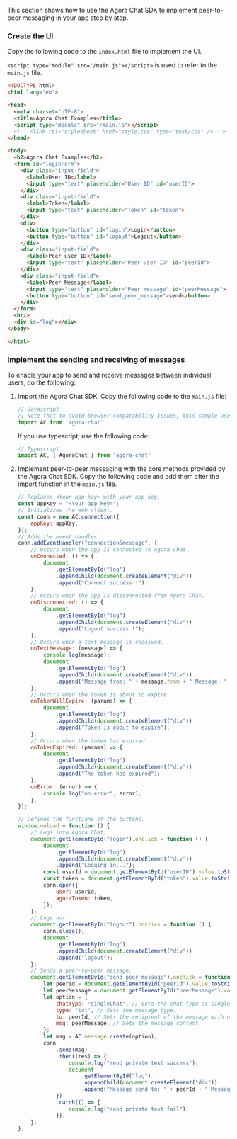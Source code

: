 <PlatformWrapper platform="web">

This section shows how to use the Agora Chat SDK to implement peer-to-peer messaging in your app step by step.

### Create the UI

Copy the following code to the `index.html` file to implement the UI. 

`<script type="module" src="/main.js"></script>` is used to refer to the `main.js` file.

```html
<!DOCTYPE html>
<html lang="en">

<head>
  <meta charset="UTF-8">
  <title>Agora Chat Examples</title>
  <script type="module" src="/main.js"></script>
  <!-- <link rel="stylesheet" href="style.css" type="text/css" /> -->
</head>

<body>
  <h2>Agora Chat Examples</h2>
  <form id="loginForm">
    <div class="input-field">
      <label>User ID</label>
      <input type="text" placeholder="User ID" id="userID">
    </div>
    <div class="input-field">
      <label>Token</label>
      <input type="text" placeholder="Token" id="token">
    </div>
    <div>
      <button type="button" id="login">Login</button>
      <button type="button" id="logout">Logout</button>
    </div>
    <div class="input-field">
      <label>Peer user ID</label>
      <input type="text" placeholder="Peer user ID" id="peerId">
    </div>
    <div class="input-field">
      <label>Peer Message</label>
      <input type="text" placeholder="Peer message" id="peerMessage">
      <button type="button" id="send_peer_message">send</button>
    </div>
  </form>
  <hr/>
  <div id="log"></div>
</body>

</html>
```

### Implement the sending and receiving of messages

To enable your app to send and receive messages between individual users, do the following:

1. Import the Agora Chat SDK. Copy the following code to the `main.js` file:

	```javascript
	// Javascript
	// Note that to avoid browser-compatibility issues, this sample uses the import command to import the SDK and the vite to package the JS file.
	import AC from 'agora-chat'
	```
	
    If you use typescript, use the following code:
	
	```typescript
	// Typescript
	import AC, { AgoraChat } from 'agora-chat'
	```
	
2. Implement peer-to-peer messaging with the core methods provided by the Agora Chat SDK. Copy the following code and add them after the import function in the `main.js` file.

	```javascript
	// Replaces <Your app key> with your app key.
	const appKey = "<Your app key>";
	// Initializes the Web client.
	const conn = new AC.connection({
		appKey: appKey,
	});
	// Adds the event handler.
	conn.addEventHandler("connection&message", {
		// Occurs when the app is connected to Agora Chat.
		onConnected: () => {
			document
				.getElementById("log")
				.appendChild(document.createElement("div"))
				.append("Connect success !");
		},
		// Occurs when the app is disconnected from Agora Chat.
		onDisconnected: () => {
			document
				.getElementById("log")
				.appendChild(document.createElement("div"))
				.append("Logout success !");
		},
		// Occurs when a text message is received.
		onTextMessage: (message) => {
			console.log(message);
			document
				.getElementById("log")
				.appendChild(document.createElement("div"))
				.append("Message from: " + message.from + " Message: " + message.msg);
		},
		// Occurs when the token is about to expire.
		onTokenWillExpire: (params) => {
			document
				.getElementById("log")
				.appendChild(document.createElement("div"))
				.append("Token is about to expire");
		},
		// Occurs when the token has expired. 
		onTokenExpired: (params) => {
			document
				.getElementById("log")
				.appendChild(document.createElement("div"))
				.append("The token has expired");
		},
		onError: (error) => {
			console.log("on error", error);
		},
	});
	
	// Defines the functions of the buttons.
	window.onload = function () {
		// Logs into Agora Chat.
		document.getElementById("login").onclick = function () {
			document
				.getElementById("log")
				.appendChild(document.createElement("div"))
				.append("Logging in...");
			const userId = document.getElementById("userID").value.toString();
			const token = document.getElementById("token").value.toString();
			conn.open({
				user: userId,
				agoraToken: token,
			});
		};
		// Logs out.
		document.getElementById("logout").onclick = function () {
			conn.close();
			document
				.getElementById("log")
				.appendChild(document.createElement("div"))
				.append("logout");
		};
		// Sends a peer-to-peer message.
		document.getElementById("send_peer_message").onclick = function () {
			let peerId = document.getElementById("peerId").value.toString();
			let peerMessage = document.getElementById("peerMessage").value.toString();
			let option = {
				chatType: "singleChat", // Sets the chat type as single chat.
				type: "txt", // Sets the message type.
				to: peerId, // Sets the recipient of the message with user ID.
				msg: peerMessage, // Sets the message content.
			};
			let msg = AC.message.create(option);
			conn
				.send(msg)
				.then((res) => {
					console.log("send private text success");
					document
						.getElementById("log")
						.appendChild(document.createElement("div"))
						.append("Message send to: " + peerId + " Message: " + peerMessage);
				})
				.catch(() => {
					console.log("send private text fail");
				});
		};
	};
	```

<a name="test"></a>

</PlatformWrapper>

